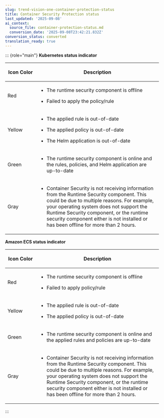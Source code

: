 ```yaml
---
slug: trend-vision-one-container-protection-status
title: Container Security Protection status
last_updated: '2025-09-08'
ai_context:
  source_file: container-protection-status.md
  conversion_date: '2025-09-08T23:42:21.832Z'
conversion_status: converted
translation_ready: true
---
```


::: {role="main"}
**Kubernetes status indicator**

<table>
<colgroup>
<col style="width: 20%" />
<col style="width: 80%" />
</colgroup>
<thead>
<tr>
<th><p>Icon Color</p></th>
<th><p>Description</p></th>
</tr>
</thead>
<tbody>
<tr>
<td><p>Red</p></td>
<td><ul>
<li><p>The runtime security component is offline</p></li>
<li><p>Failed to apply the policy/rule</p></li>
</ul></td>
</tr>
<tr>
<td><p>Yellow</p></td>
<td><ul>
<li><p>The applied rule is out-of-date</p></li>
<li><p>The applied policy is out-of-date</p></li>
<li><p>The Helm application is out-of-date</p></li>
</ul></td>
</tr>
<tr>
<td><p>Green</p></td>
<td><ul>
<li><p>The runtime security component is online and the rules, policies, and Helm application are up-to-date</p></li>
</ul></td>
</tr>
<tr>
<td><p>Gray</p></td>
<td><ul>
<li><p>Container Security is not receiving information from the Runtime Security component. This could be due to multiple reasons. For example, your operating system does not support the Runtime Security component, or the runtime security component either is not installed or has been offline for more than 2 hours.</p></li>
</ul></td>
</tr>
</tbody>
</table>

**Amazon ECS status indicator**

<table>
<colgroup>
<col style="width: 20%" />
<col style="width: 80%" />
</colgroup>
<thead>
<tr>
<th><p>Icon Color</p></th>
<th><p>Description</p></th>
</tr>
</thead>
<tbody>
<tr>
<td><p>Red</p></td>
<td><ul>
<li><p>The runtime security component is offline</p></li>
<li><p>Failed to apply policy/rule</p></li>
</ul></td>
</tr>
<tr>
<td><p>Yellow</p></td>
<td><ul>
<li><p>The applied rule is out-of-date</p></li>
<li><p>The applied policy is out-of-date</p></li>
</ul></td>
</tr>
<tr>
<td><p>Green</p></td>
<td><ul>
<li><p>The runtime security component is online and the applied rules and policies are up-to-date</p></li>
</ul></td>
</tr>
<tr>
<td><p>Gray</p></td>
<td><ul>
<li><p>Container Security is not receiving information from the Runtime Security component. This could be due to multiple reasons. For example, your operating system does not support the Runtime Security component, or the runtime security component either is not installed or has been offline for more than 2 hours.</p></li>
</ul></td>
</tr>
</tbody>
</table>
:::
